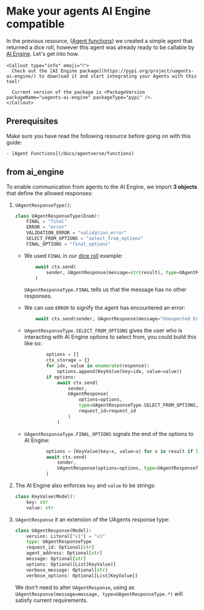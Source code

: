 
# Make your agents AI Engine compatible

 In the previous resource, ([Agent functions](/docs/agentverse/functions)) we created a simple agent that
 returned a dice roll, however this agent was already ready to be callable by [AI Engine](https://fetch.ai/docs/concepts/ai-engine/ai-engine-intro). Let's get into how.

    <Callout type="info" emoji="ℹ️">
      Check out the [AI Engine package](https://pypi.org/project/uagents-ai-engine/) to download it and start integrating your Agents with this tool!

      Current version of the package is <PackageVersion packageName="uagents-ai-engine" packageType="pypi" />.
    </Callout>

## Prerequisites

Make sure you have read the following resource before going on with this guide:

    - [Agent Functions](/docs/agentverse/functions)

## from ai_engine

To enable communication from agents to the AI Engine, we import **3 objects** that define the allowed responses:

1. `UAgentResponseType()`:

    ```python
    class UAgentResponseType(Enum):
        FINAL = "final"
        ERROR = "error"
        VALIDATION_ERROR = "validation_error"
        SELECT_FROM_OPTIONS = "select_from_options"
        FINAL_OPTIONS = "final_options"
    ```

    - We used `FINAL` in our [dice roll](https://github.com/fetchai/uAgent-Examples/tree/main/1-uagents/docs_examples/intermediate/dice-roll) example:

        ```python
            await ctx.send(
                sender, UAgentResponse(message=str(result), type=UAgentResponseType.FINAL)
            )
        ```

        `UAgentResponseType.FINAL` tells us that the message has no other responses.

   - We can use `ERROR` to signify the agent has encountered an error:

        ```python
            await ctx.send(sender, UAgentResponse(message="Unexpected Error", type=UAgentResponseType.ERROR))

        ```

   - `UAgentResponseType.SELECT_FROM_OPTIONS` gives the user who is interacting with AI Engine options to select from, you could build this like so:

        ```python
                options = []
                ctx_storage = {}
                for idx, value in enumerate(response):
                    options.append(KeyValue(key=idx, value=value))
                if options:
                    await ctx.send(
                        sender,
                        UAgentResponse(
                            options=options,
                            type=UAgentResponseType.SELECT_FROM_OPTIONS,
                            request_id=request_id
                        )
                    )
        ```

   - `UAgentResponseType.FINAL_OPTIONS` signals the end of the options to AI Engine:

        ```python
                options = [KeyValue(key=x, value=x) for x in result if len(x) > 1]
                await ctx.send(
                    sender,
                    UAgentResponse(options=options, type=UAgentResponseType.FINAL_OPTIONS),
                )
        ```

2. The AI Engine also enforces `key` and `value` to be strings:

    ```python
    class KeyValue(Model):
        key: str
        value: str
    ```

3. `UAgentResponse` it an extension of the UAgents response type:

    ```python
    class UAgentResponse(Model):
        version: Literal["v1"] = "v1"
        type: UAgentResponseType
        request_id: Optional[str]
        agent_address: Optional[str]
        message: Optional[str]
        options: Optional[List[KeyValue]]
        verbose_message: Optional[str]
        verbose_options: Optional[List[KeyValue]]
    ```

    We don't need to alter `UAgentResponse`, using as `UAgentResponse(message=message, type=UAgentResponseType.*)` will
    satisfy current requirements.

   